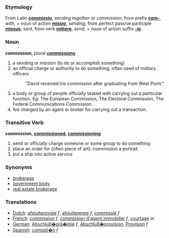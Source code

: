 ===Etymology===
From Latin '''[[commissio]]''', ''sending together'' or ''commission'', from prefix '''[[com-]]''', ''with'', + noun of action '''[[missio]]''', ''sending'', from perfect passive participle '''[[missus]]''', ''sent'', from verb '''[[mittere]]''', ''send'', + noun of action suffix '''[[-io]]'''

===Noun===
'''commission''', plural '''[[commissions]]'''

# a sending or mission (to do or accomplish something)
# an official charge or authority to do something, often used of military officers
#: "David received his commission after graduating from West Point."
# a body or group of people officially tasked with carrying out a particular function. Eg: The European Commission, The Electoral Commission, The Federal Communications Commission.
# fee charged by an agent or broker for carrying out a transaction.

=== Transitive Verb ===
'''commission, [[commissioned]], [[commissioning]]'''

# send or officially charge someone or some group to do something
# place an order for (often piece of art): commission a portrait
# put a ship into active service

===Synonyms===
*[[brokerage]]
*[[government body]]
*[[real estate brokerage]]

===Translations===
*[[Dutch]]: [[afsluitprovisie]] ''f'', [[afsluitpremie]] ''f'', [[commissie]] ''f''
*[[French]]: [[commission]] ''f'', [[commission d'agent immobilier]] ''f'', [[courtage]] ''m''
*[[German]]: [[Abschluß�prä�mie]] ''f'', [[Abschluß�provision]], [[Provision]] ''f''
*[[Spanish]]: [[comisió�n]] ''f''